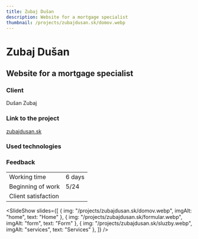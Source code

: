 ```yaml
---
title: Zubaj Dušan
description: Website for a mortgage specialist
thumbnail: /projects/zubajdusan.sk/domov.webp 
---
```



# Zubaj Dušan 

## Website for a mortgage specialist 

### Client

Dušan Zubaj

### Link to the project

[zubajdusan.sk](https://zubajdusan.sk)

### Used technologies

<div class="not-prose mt-5 flex flex-wrap gap-7">
  <Technology name="Astro" color="#7310a3" size={40}>
    <Icon name="simple-icons:astro" size={40} />
  </Technology>
  <Technology name="TypeScript" color="#3178c6" size={40}>
    <Icon name="logos:typescript-icon" size={40} />
  </Technology>
  <Technology name="tailwindcss" color="#139494" size={40}>
    <Icon name="logos:tailwindcss-icon" size={40} />
  </Technology>
</div>

### Feedback

|                     |                              |
| ------------------- | ---------------------------- |
| Working time        | 6 days                       |
| Beginning of work   | 5/24                         |
| Client satisfaction | <StarsRating rating={4.5} /> |

<SlideShow
  slides={[
    { img: "/projects/zubajdusan.sk/domov.webp", imgAlt: "home", text: "Home" },
    { img: "/projects/zubajdusan.sk/formular.webp", imgAlt: "form", text: "Form" },
    { img: "/projects/zubajdusan.sk/sluzby.webp", imgAlt: "services", text: "Services" },
  ]}
/>
